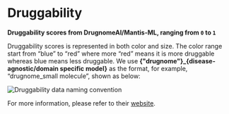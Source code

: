# Druggability

**Druggability scores from DrugnomeAI/Mantis-ML, ranging from `0` to `1`**

Druggability scores is represented in both color and size. The color range start from “blue” to “red” where more “red” means it is more druggable whereas blue means less druggable. We use **\{"drugnome"}\_\{disease-agnostic/domain specific model}** as the format, for example, “drugnome\_small molecule”, shown as below:

![Druggability data naming convention](../../../public/image/docs/druggability-data-naming-convention.png)

For more information, please refer to their [website](https://astrazeneca-cgr-publications.github.io/DrugnomeAI/features.html).